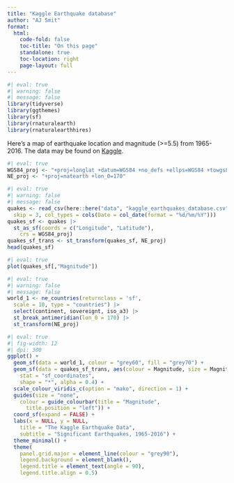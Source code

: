 ```yaml
---
title: "Kaggle Earthquake database"
author: "AJ Smit"
format:
  html:
    code-fold: false
    toc-title: "On this page"
    standalone: true
    toc-location: right
    page-layout: full
---
```


```r
#| eval: true
#| warning: false
#| message: false
library(tidyverse)
library(ggthemes)
library(sf)
library(rnaturalearth)
library(rnaturalearthhires)
```

Here's a map of earthquake location and magnitude (>=5.5) from 1965-2016. The data may be found on [Kaggle](https://www.kaggle.com/datasets/usgs/earthquake-database).

```r
#| eval: true
WGS84_proj <- "+proj=longlat +datum=WGS84 +no_defs +ellps=WGS84 +towgs84=0,0,0"
NE_proj <- "+proj=natearth +lon_0=170"
```

```r
#| eval: true
#| warning: false
#| message: false
quakes <- read_csv(here::here("data", "kaggle_earthquakes_database.csv"),
  skip = 3, col_types = cols(Date = col_date(format = "%d/%m/%Y")))
quakes_sf <- quakes |> 
  st_as_sf(coords = c("Longitude", "Latitude"),
    crs = WGS84_proj)
quakes_sf_trans <- st_transform(quakes_sf, NE_proj)
head(quakes_sf)
```

```r
#| eval: true
plot(quakes_sf[,"Magnitude"])
```

```r
#| eval: true
#| warning: false
#| message: false
world_1 <- ne_countries(returnclass = 'sf',
  scale = 10, type = "countries") |> 
  select(continent, sovereignt, iso_a3) |> 
  st_break_antimeridian(lon_0 = 170) |> 
  st_transform(NE_proj)
```

```r
#| eval: true
#| fig-width: 12
#| dpi: 300
ggplot() +
  geom_sf(data = world_1, colour = "grey60", fill = "grey70") +
  geom_sf(data = quakes_sf_trans, aes(colour = Magnitude, size = Magnitude),
    stat = "sf_coordinates",
    shape = "*", alpha = 0.4) +
  scale_colour_viridis_c(option = "mako", direction = 1) +
  guides(size = "none",
    colour = guide_colourbar(title = "Magnitude",
      title.position = "left")) +
  coord_sf(expand = FALSE) +
  labs(x = NULL, y = NULL,
    title = "The Kaggle Earthquake Data",
    subtitle = "Significant Earthquakes, 1965-2016") +
  theme_minimal() +
  theme(
    panel.grid.major = element_line(colour = "grey90"),
    legend.background = element_blank(),
    legend.title = element_text(angle = 90),
    legend.title.align = 0.5)
```

<!-- ```{r} -->
<!-- crs_robin <- "+proj=robin +lat_0=0 +lon_0=0 +x0=0 +y0=0" -->

<!-- # projection outline in long-lat coordinates -->
<!-- lats <- c(90:-90, -90:90, 90) -->
<!-- longs <- c(rep(c(180, -180), each = 181), 180) -->

<!-- robin_outline <-  -->
<!--   list(cbind(longs, lats)) %>% -->
<!--   st_polygon() %>% -->
<!--   st_sfc( -->
<!--     crs = "+proj=longlat +ellps=WGS84 +datum=WGS84 +no_defs" -->
<!--   ) %>%  -->
<!--   st_transform(crs = crs_robin) -->
<!-- plot(robin_outline) -->

<!-- # 1. -->
<!-- robin_coords <- as_tibble(st_coordinates(robin_outline)) -->

<!-- # bounding box in transformed coordinates -->
<!-- xlim <- c(min(robin_coords[,"X"]), max(robin_coords[,"X"])) -->
<!-- ylim <- c(min(robin_coords[,"Y"]), max(robin_coords[,"Y"])) -->

<!-- # 2. -->
<!-- bbox <- st_sfc(st_point(c(min(longs), min(lats))), -->
<!--                st_point(c(max(longs), max(lats))), -->
<!--                          crs = WGS84_proj) -->
<!-- bbox_trans <- st_transform(bbox, crs_robin) -->
<!-- bbox_coords <- st_coordinates(bbox_trans) -->

<!-- # bounding box in transformed coordinates -->
<!-- xlim <- c(bbox_coords[1,"X"], bbox_coords[2,"X"]) -->
<!-- ylim <- c(bbox_coords[1,"Y"], bbox_coords[2,"Y"]) -->

<!-- # 3.  -->
<!-- # bounding box in transformed coordinates -->
<!-- xlim <- c(-18494733, 18613795) -->
<!-- ylim <- c(-9473396, 9188587) -->
<!-- robin_bbox <-  -->
<!--   list( -->
<!--     cbind( -->
<!--       c(xlim[1], xlim[2], xlim[2], xlim[1], xlim[1]),  -->
<!--       c(ylim[1], ylim[1], ylim[2], ylim[2], ylim[1]) -->
<!--     ) -->
<!--   ) %>% -->
<!--   st_polygon() %>% -->
<!--   st_sfc(crs = crs_robin) -->
<!-- plot(robin_bbox) -->

<!-- # area outside the earth outline -->
<!-- robin_without <- st_difference(robin_bbox, robin_outline) -->

<!-- ggplot(world_sf) +  -->
<!--   geom_sf(fill = "#E69F00B0", color = "black", size = 0.5/.pt) +  -->
<!--   geom_sf(data = robin_without, fill = "white", color = NA) + -->
<!--   geom_sf(data = robin_outline, fill = NA, color = "grey30", size = 0.5/.pt) + -->
<!--   scale_x_continuous(name = NULL, breaks = seq(-120, 120, by = 60)) + -->
<!--   scale_y_continuous(name = NULL, breaks = seq(-60, 60, by = 30)) + -->
<!--   coord_sf(xlim = 0.95*xlim, ylim = 0.95*ylim, expand = FALSE, crs = crs_robin, ndiscr = 1000) +  -->
<!--   ggtitle("Robinson") + -->
<!--   theme_minimal() + -->
<!--   theme( -->
<!--     panel.background = element_rect(fill = "#56B4E950", color = "white", size = 1), -->
<!--     panel.grid.major = element_line(color = "gray30", size = 0.25) -->
<!--   ) -->
<!-- ``` -->

